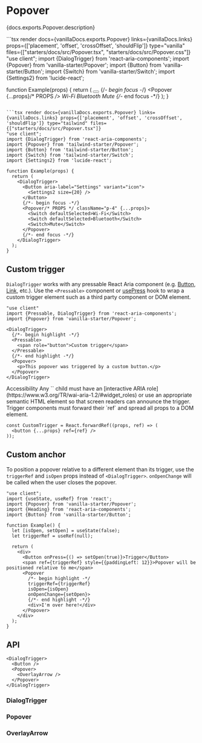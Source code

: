 

# Popover

<PageDescription>{docs.exports.Popover.description}</PageDescription>

<ExampleSwitcher>
  ```tsx render docs={vanillaDocs.exports.Popover} links={vanillaDocs.links} props={['placement', 'offset', 'crossOffset', 'shouldFlip']}  type="vanilla" files={["starters/docs/src/Popover.tsx", "starters/docs/src/Popover.css"]}
  "use client";
  import {DialogTrigger} from 'react-aria-components';
  import {Popover} from 'vanilla-starter/Popover';
  import {Button} from 'vanilla-starter/Button';
  import {Switch} from 'vanilla-starter/Switch';
  import {Settings2} from 'lucide-react';

  function Example(props) {
    return (
      <DialogTrigger>
        <Button aria-label="Settings">
          <Settings2 size={20} />
        </Button>
        {/*- begin focus -*/}
        <Popover {...props}/* PROPS */>
          <Switch defaultSelected>Wi-Fi</Switch>
          <Switch defaultSelected>Bluetooth</Switch>
          <Switch>Mute</Switch>
        </Popover>
        {/*- end focus -*/}
      </DialogTrigger>
    );
  }
  ```

  ```tsx render docs={vanillaDocs.exports.Popover} links={vanillaDocs.links} props={['placement', 'offset', 'crossOffset', 'shouldFlip']} type="tailwind" files={["starters/docs/src/Popover.tsx"]}
  "use client";
  import {DialogTrigger} from 'react-aria-components';
  import {Popover} from 'tailwind-starter/Popover';
  import {Button} from 'tailwind-starter/Button';
  import {Switch} from 'tailwind-starter/Switch';
  import {Settings2} from 'lucide-react';

  function Example(props) {
    return (
      <DialogTrigger>
        <Button aria-label="Settings" variant="icon">
          <Settings2 size={20} />
        </Button>
        {/*- begin focus -*/}
        <Popover/* PROPS */ className="p-4" {...props}>
          <Switch defaultSelected>Wi-Fi</Switch>
          <Switch defaultSelected>Bluetooth</Switch>
          <Switch>Mute</Switch>
        </Popover>
        {/*- end focus -*/}
      </DialogTrigger>
    );
  }
  ```
</ExampleSwitcher>

## Custom trigger

`DialogTrigger` works with any pressable React Aria component (e.g. [Button](Button.html), [Link](Link.html), etc.). Use the `<Pressable>` component or [usePress](usePress.html) hook to wrap a custom trigger element such as a third party component or DOM element.

```tsx render
"use client"
import {Pressable, DialogTrigger} from 'react-aria-components';
import {Popover} from 'vanilla-starter/Popover';

<DialogTrigger>
  {/*- begin highlight -*/}
  <Pressable>
    <span role="button">Custom trigger</span>
  </Pressable>
  {/*- end highlight -*/}
  <Popover>
    <p>This popover was triggered by a custom button.</p>
  </Popover>
</DialogTrigger>
```

<InlineAlert variant="notice">
  <Heading>Accessibility</Heading>
  <Content>Any `<Pressable>` child must have an [interactive ARIA role](https://www.w3.org/TR/wai-aria-1.2/#widget_roles) or use an appropriate semantic HTML element so that screen readers can announce the trigger. Trigger components must forward their `ref` and spread all props to a DOM element.</Content>
</InlineAlert>

```tsx
const CustomTrigger = React.forwardRef((props, ref) => (
  <button {...props} ref={ref} />
));
```

## Custom anchor

To position a popover relative to a different element than its trigger, use the `triggerRef` and `isOpen` props instead of `<DialogTrigger>`. `onOpenChange` will be called when the user closes the popover.

```tsx render
"use client";
import {useState, useRef} from 'react';
import {Popover} from 'vanilla-starter/Popover';
import {Heading} from 'react-aria-components';
import {Button} from 'vanilla-starter/Button';

function Example() {
  let [isOpen, setOpen] = useState(false);
  let triggerRef = useRef(null);

  return (
    <div>
      <Button onPress={() => setOpen(true)}>Trigger</Button>
      <span ref={triggerRef} style={{paddingLeft: 12}}>Popover will be positioned relative to me</span>
      <Popover
        /*- begin highlight -*/
        triggerRef={triggerRef}
        isOpen={isOpen}
        onOpenChange={setOpen}>
        {/*- end highlight -*/}
        <div>I'm over here!</div>
      </Popover>
    </div>
  );
}
```

## API

<Anatomy />

```tsx links={{DialogTrigger: '#dialogtrigger', Button: 'Button.html', Popover: '#popover', OverlayArrow: '#overlayarrow'}}
<DialogTrigger>
  <Button />
  <Popover>
    <OverlayArrow />
  </Popover>
</DialogTrigger>
```

### DialogTrigger

<PropTable component={docs.exports.DialogTrigger} links={docs.links} showDescription />

### Popover

<PropTable component={docs.exports.Popover} links={docs.links} showDescription />

<StateTable defaultClassName="react-aria-Popover" properties={docs.exports.PopoverRenderProps.properties} />

### OverlayArrow

<PropTable component={docs.exports.OverlayArrow} links={docs.links} showDescription />

<StateTable defaultClassName="react-aria-OverlayArrow" properties={docs.exports.OverlayArrowRenderProps.properties} />
